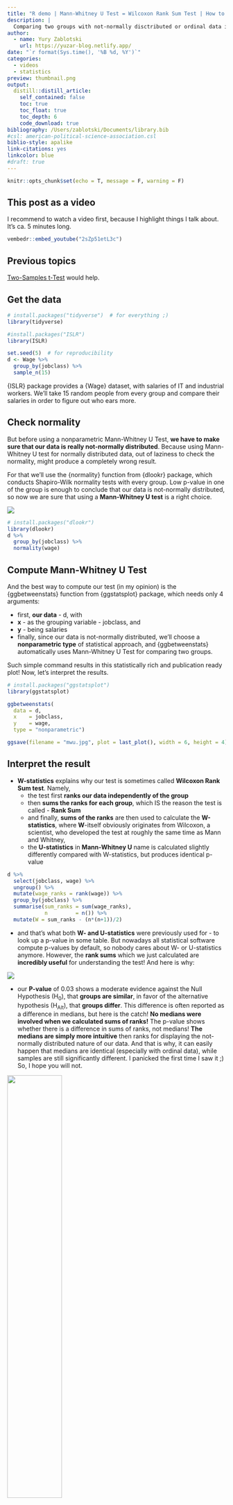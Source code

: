```yaml
---
title: "R demo | Mann-Whitney U Test = Wilcoxon Rank Sum Test | How to conduct, visualise & interpret 🥳 What happens if we use a wrong test 😱"
description: |
  Comparing two groups with not-normally disctributed or ordinal data is the reason we need Mann-Whitney U Test instead of t-Test. So, today we'll learn (1) how to conduct and visualize Mann-Whitney U Test you saw on the thumbnail with one simple command, (2) how to interpret all statistical results on that plot and (3) why this test is sometimes called Wilcoxon Rank Sum Test and why we shouldn't use this name
author:
  - name: Yury Zablotski
    url: https://yuzar-blog.netlify.app/
date: "`r format(Sys.time(), '%B %d, %Y')`"
categories:
  - videos
  - statistics
preview: thumbnail.png
output:
  distill::distill_article:
    self_contained: false
    toc: true
    toc_float: true
    toc_depth: 6
    code_download: true
bibliography: /Users/zablotski/Documents/library.bib
#csl: american-political-science-association.csl
biblio-style: apalike
link-citations: yes
linkcolor: blue
#draft: true
---
```



```r
knitr::opts_chunk$set(echo = T, message = F, warning = F)
```

## This post as a video 

I recommend to watch a video first, because I highlight things I talk about. It's ca. 5 minutes long. 

```r
vembedr::embed_youtube("2sZp51etL3c")
```

## Previous topics

[Two-Samples t-Test](https://yuzar-blog.netlify.app/posts/2022-03-11-ttest/) would help.

## Get the data

```r
# install.packages("tidyverse")  # for everything ;)
library(tidyverse)

#install.packages("ISLR")
library(ISLR)

set.seed(5)  # for reproducibility
d <- Wage %>% 
  group_by(jobclass) %>% 
  sample_n(15)
```



{ISLR} package provides a {Wage} dataset, with salaries of IT and industrial workers. We'll take 15 random people from every group and compare their salaries in order to figure out who ears more.

## Check normality

But before using a nonparametric Mann-Whitney U Test, **we have to make sure that our data is really not-normally distributed**. Because using Mann-Whitney U test for normally distributed data, out of laziness to check the normality, might produce a completely wrong result. 

For that we'll use the {normality} function from {dlookr} package, which conducts Shapiro-Wilk normality tests with every group. Low p-value in one of the group is enough to conclude that our data is not-normally distributed, so now we are sure that using a **Mann-Whitney U test** is a right choice.

![](not_normal.png)

```r
# install.packages("dlookr")
library(dlookr)
d %>% 
  group_by(jobclass) %>% 
  normality(wage)
```


## Compute Mann-Whitney U Test 

And the best way to compute our test (in my opinion) is the {ggbetweenstats} function from {ggstatsplot} package, which needs only 4 arguments:

- first, **our data** - d, with
- **x** - as the grouping variable - jobclass, and
- **y** - being salaries 
- finally, since our data is not-normally distributed, we'll choose a **nonparametric type** of statistical approach, and {ggbetweenstats} automatically uses Mann-Whitney U Test for comparing two groups.

Such simple command results in this statistically rich and publication ready plot! Now, let's interpret the results.

```r
# install.packages("ggstatsplot")
library(ggstatsplot)

ggbetweenstats(
  data = d,
  x    = jobclass, 
  y    = wage, 
  type = "nonparametric")

ggsave(filename = "mwu.jpg", plot = last_plot(), width = 6, height = 4)
```



## Interpret the result

- **W-statistics** explains why our test is sometimes called **Wilcoxon Rank Sum test**. Namely, 
  - the test first **ranks our data independently of the group**
  - then **sums the ranks for each group**, which IS the reason the test is called - **Rank Sum**
  - and finally, **sums of the ranks** are then used to calculate the **W-statistics**, where **W**-itself obviously originates from Wilcoxon, a scientist, who developed the test at roughly the same time as Mann and Whitney,
  - the **U-statistics** in **Mann-Whitney U** name is calculated slightly differently compared with W-statistics, but produces identical p-value


```r
d %>% 
  select(jobclass, wage) %>% 
  ungroup() %>% 
  mutate(wage_ranks = rank(wage)) %>% 
  group_by(jobclass) %>% 
  summarise(sum_ranks = sum(wage_ranks),
            n         = n()) %>% 
  mutate(W = sum_ranks - (n*(n+1))/2)
```

- and that's what both **W- and U-statistics** were previously used for - to look up a p-value in some table. But nowadays all statistical software compute p-values by default, so nobody cares about W- or U-statistics anymore. However, the **rank sums** which we just calculated are **incredibly useful** for understanding the test! And here is why:

![](critical_value.png)

- our **P-value** of 0.03 shows a moderate evidence against the Null Hypothesis (H~0~), that **groups are similar**, in favor of the alternative hypothesis (H~Alt~), that **groups differ**. This difference is often reported as a difference in medians, but here is the catch! **No medians were involved when we calculated sums of ranks!** The p-value shows whether there is a difference in sums of ranks, not medians! **The medians are simply more intuitive** then ranks for displaying the not-normally distributed nature of our data. And that is why, it can easily happen that medians are identical (especially with ordinal data), while samples are still significantly different. I panicked the first time I saw it ;) So, I hope you will not.

![](colbert-report-stephen-colbert.gif){width=50%}

All right, our P-value tells us that there is a difference between salaries of industrial and IT guys. However, **a P-value does not say how big this difference is**. Moreover, the difference in medians is also useless, because medians were not compared and could be identical. 


![](p_value_interpretation.png)

- fortunately, {ggbetweenstats} provides a **Rank biserial correlation coefficient** with 95% confidence intervals as the measure of the **effect size**, which shows how large the difference is. The {interpret_rank_biserial} function from {effectsize} package helps to interpret this effect size and even provides a reference. Our effect size of -0.47 indicates a **very large** difference in salaries between our groups.

```r
# install.packages("effectsize")
library(effectsize)

interpret_rank_biserial(-0.47)

?interpret_rank_biserial
```

![](interpter_rank_biserial.png){width=50%}

## Conclusion

So, as you can see, both the test itself and it's name are quite confusing. And I prefer to stay with **Mann-Whitney U name**, because **Wilcoxon Rank Sum Test** can be easily mistaken with the **Wilcoxon Signed-Rank Test**, which can only be applied for paired samples. People often say - they used **Wilcoxon** test, but when I ask "which of both they mean", they mostly don't know. **But it's very important to know!!!**, because otherwise, as the p-value shows, we can get a completely opposite result.

```r
wilcox.test(data = d, wage ~ jobclass)
wilcox.test(data = d, wage ~ jobclass, paired = T)
```

However, if your data is paired and you want to understand Paired Wilcoxon Test really well, check out the code below and [this video](https://youtu.be/YRlIkNKazF8).

```r
ggwithinstats(
  data = d,
  x    = jobclass, 
  y    = wage, 
  type = "nonparametric")
```






## Don't use two-samples Wilcoxon-test if:

- samples are small (n<30) and normally distributed (or big and near normal). In this case use the more powerful [two-samples t-test](https://yury-zablotski.netlify.com/post/two-sample-t-test-compare-your-work-to-others/)

- data is not-normally distributed and you have more then two groups to compare to, then use Kruskal-Wallis test

---

If you think, I missed something, please comment on it, and I’ll improve this tutorial.

**Thank you for learning!**




## References and useful links

- https://www.stat.auckland.ac.nz/~wild/ChanceEnc/Ch10.wilcoxon.pdf

- https://datatab.net/tutorial/mann-whitney-u-test